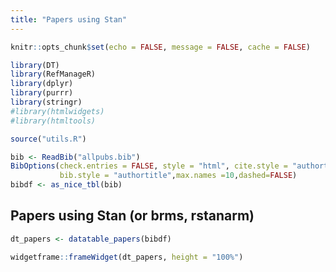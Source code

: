 ```yaml
---
title: "Papers using Stan"
---
```


```r
knitr::opts_chunk$set(echo = FALSE, message = FALSE, cache = FALSE)
```

```r
library(DT)
library(RefManageR)
library(dplyr)
library(purrr)
library(stringr) 
#library(htmlwidgets)
#library(htmltools)

source("utils.R")
```
```r
bib <- ReadBib("allpubs.bib")
BibOptions(check.entries = FALSE, style = "html", cite.style = "authortitle",
           bib.style = "authortitle",max.names =10,dashed=FALSE)
bibdf <- as_nice_tbl(bib) 
```


## Papers using Stan (or brms, rstanarm)


```r
dt_papers <- datatable_papers(bibdf) 
```

```r
widgetframe::frameWidget(dt_papers, height = "100%")
```
